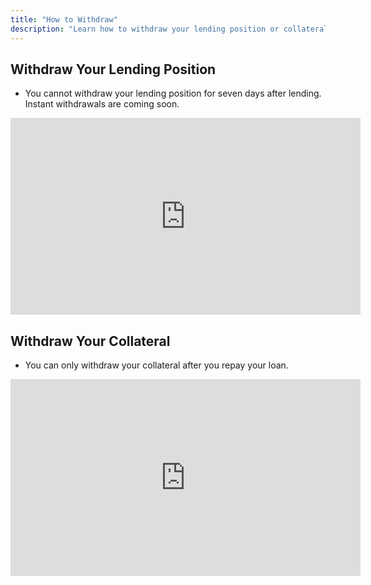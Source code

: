 ```yaml
---
title: "How to Withdraw"
description: "Learn how to withdraw your lending position or collateral on PayStream."
---
```


## Withdraw Your Lending Position

- You cannot withdraw your lending position for seven days after lending. Instant withdrawals are coming soon.

<iframe
  width="560"
  height="315"
  src="https://www.youtube.com/embed/gETogToTgSc"
  title="Withdraw Lending Position on PayStream"
  frameborder="0"
  allow="accelerometer; autoplay; clipboard-write; encrypted-media; gyroscope; picture-in-picture"
  allowfullscreen
></iframe>

## Withdraw Your Collateral

- You can only withdraw your collateral after you repay your loan.

<iframe
  width="560"
  height="315"
  src="https://www.youtube.com/embed/JJconIt3S9g"
  title="Withdraw Collateral on PayStream"
  frameborder="0"
  allow="accelerometer; autoplay; clipboard-write; encrypted-media; gyroscope; picture-in-picture"
  allowfullscreen
></iframe> 